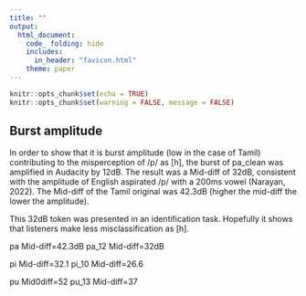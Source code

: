```yaml
---
title: ""
output: 
  html_document:
    code_ folding: hide
    includes:
      in_header: "favicon.html"
    theme: paper
---
```


```r
knitr::opts_chunk$set(echo = TRUE)
knitr::opts_chunk$set(warning = FALSE, message = FALSE)
```

## Burst amplitude

In order to show that it is burst amplitude (low in the case of Tamil) contributing to the misperception of /p/ as [h], the burst of pa_clean was amplified in Audacity by 12dB. The result was a Mid-diff of 32dB, consistent with the amplitude of English aspirated /p/ with a 200ms vowel (Narayan, 2022). The Mid-diff of the Tamil original was 42.3dB (higher the mid-diff the lower the amplitude).

This 32dB token was presented in an identification task. Hopefully it shows that listeners make less misclassification as [h].

pa    Mid-diff=42.3dB
pa_12   Mid-diff=32dB

pi    Mid-diff=32.1
pi_10   Mid-diff=26.6

pu    Mid0diff=52
pu_13 Mid-diff=37